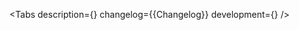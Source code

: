 

<Meta of={Stories} />

<ComponentHeader
    name='InputAutocomplete'
    design='https://www.figma.com/file/cdNnkh2QdxuvYLrBm4cubM/Web-%3A%3A-Core-Default-Components?type=design&node-id=92693%3A130695&mode=design&t=Itgzojk9BOtPqYkS-1'
    children='Дает возможность выбрать значение из списка доступных, либо ввести своё с помощью клавиатуры.'
/>

<Tabs
    description={<Description />}
    changelog={<Markdown>{Changelog}</Markdown>}
    development={<Development />}
/>
